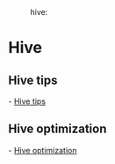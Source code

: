 :hive:

= Hive =


== Hive tips ==
- [[hive/hive-tips|Hive tips]] 


== Hive optimization ==

- [[hive/hive-opt|Hive optimization]] 

